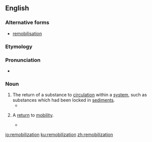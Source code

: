 ==English==

===Alternative forms===
* [[remobilisation]]

===Etymology===
{{suffix|remobilize|ation|lang=en}}

===Pronunciation===
* {{a|US}} {{IPA|ɹimoʊbɪlɪˈzeɪʃən|lang=en}}

===Noun===
{{en-noun}}

# The return of a substance to [[circulation]] within a [[system]], such as substances which had been locked in [[sediment]]s.
#* {{quote-book|2004|A.J. Wilson et al.|Sediment Transfer Through the Fluvial System|page=293|url=http://books.google.com/books?id=SnRW2HWK8TgC|isbn=1901502678|chapter=In-channel storage of fine sediment in rivers of Southwest England|passage=The sediment content of this sample was assumed to reflect the '''remobilization''' of fine sediment mantling the surface and contained within the bed material matrix.}}
# {{context|medicine|lang=en}} A [[return]] to [[mobility]].
#* {{quote-book|1961|I.F. Dersch|US Patent 3088457: Therapeutic Device|page=4|url=http://www.google.com/patents?id=IF1XAAAAEBAJ|passage=this result is entirely satisfactory and offers possibilities of gradual '''remobilization''' of unfit individuals or inducing them to take a first step towards renewing active lives.}}

[[io:remobilization]]
[[ku:remobilization]]
[[zh:remobilization]]